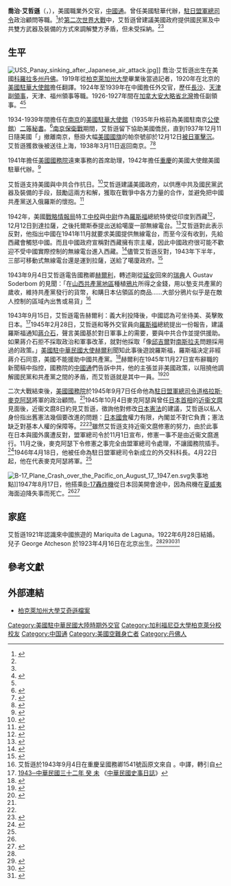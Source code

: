 {{Infobox Officeholder
|name              = 喬治·艾哲遜
|original_name     = George Atcheson, Jr.
|image=George Atcheson Jr.jpg
|imagesize=200px
|出生日期 = {{Birth date|1896|10|20}}
|出生地點 = 美國[[科羅拉多州|科羅拉多州]][[丹佛|丹佛]]
|逝世日期 = {{Death date and age|1947|8|17|1896|10|20}}
|逝世地點 = 美國[[夏威夷|夏威夷]]
|配偶     = Mariquita de Laguna
|子女     = 兒子 George Atcheson 
|母校     = [[柏克萊加州大學|柏克萊加州大學]]
|office           = [[長沙|長沙]]副[[領事|領事]]
|term_start       = 1923年
|term_end         = 1924年
|office2          = [[加拿大|加拿大]][[安大略省|安大略省]][[北灣_(安大略省)|北灣]]副領事
|term_start2      = 1926年
|term_end2        = 1927年
|office3          = [[天津|天津]]副[[領事|領事]]
|term_start3      = 1927年
|term_end3        = 1928年
|office4          = 天津領事
|term_start4      = 1928年
|term_end4        = 1928年
|office5          = [[福州|福州]]領事
|term_start5      = 1928年
|term_end5        = 1929年
|office6          = 天津領事
|term_start6      = 1929年
|term_end6        = 1932年
|office7          = [[美國駐華大使館|美國駐華大使館]][[外交官銜|二等秘書]]
|term_start7      = 1934年
|term_end7        = 1939年
|office8          = [[美國國務院|美國國務院]]遠東事務首席助理
|term_start8      = 1941年
|term_end8        = 1942年
|office9          = [[美國駐華大使館|美國駐華大使館]]美國駐華代辦
|term_start9      = 1942年
|term_end9        = 1945年9月6日
|office10         = [[駐日盟軍總司令|駐日盟軍總司令]]政治顧問
|term_start10     = 1945年9月7日
|term_end10       = 1946年4月17日
|office11         = [[駐日盟軍總司令|駐日盟軍總司令]]外交科科長
|term_start11     = 1946年4月18日
|term_end11       = 1947年8月17日
}}
'''喬治·艾哲遜'''（{{lang-en|George Atcheson, Jr.}}，{{bd|1896年|10月20日|1947年|8月17日}}），美國職業外交官，[[中國通|中國通]]。曾任美國駐華代辦，[[駐日盟軍總司令|駐日盟軍總司令]]政治顧問等職。<ref name="國會圖書館">{{cite web | url=http://www.ndl.go.jp/constitution/e/etc/figures.html | title=Historical Figures - Birth of the Constitution of Japan | publisher=[[日本國會圖書館|日本國會圖書館]] | access-date=2014-09-26 | archive-url=https://www.webcitation.org/66lHCTt3E?url=http://www.ndl.go.jp/constitution/e/etc/figures.html | archive-date=2012-04-08 | dead-url=no }}</ref>於[[第二次世界大戰|第二次世界大戰]]中，艾哲遜曾建議美國政府提供國民黨及中共雙方武器及裝備的方式來調解雙方矛盾，但未受採納。<ref name="LewLeung2013"/><ref name="Manchel1990"/>

==生平==
[[File:USS_Panay_sinking_after_Japanese_air_attack.jpg|thumb]]]]
喬治·艾哲遜出生在美國[[科羅拉多州|科羅拉多州]][[丹佛|丹佛]]。1919年從[[柏克萊加州大學|柏克萊加州大學]]畢業後當過記者，1920年在北京的[[美國駐華大使館|美國駐華大使館]]擔任翻譯。1924年至1939年在中國擔任外交官，歷任[[長沙|長沙]]、[[天津|天津]]副[[領事|領事]]，天津、福州領事等職。1926-1927年間在[[加拿大|加拿大]][[安大略省|安大略省]][[北灣_(安大略省)|北灣]]擔任副領事。<ref name="pg">{{Cite web | url=http://politicalgraveyard.com/bio/ashlock-athelston.html#0Z200NHSN | title=Index to Politicians: Ashley-cotleur to Ather | at=Atcheson, George, Jr. (b. 1896) | publisher=The Political Graveyard | access-date=2014-11-19 | archive-url=https://web.archive.org/web/20141107104346/http://politicalgraveyard.com/bio/ashlock-athelston.html#0Z200NHSN | archive-date=2014-11-07 | dead-url=no }}{{en}}</ref><ref name="Vautrin2008"/>

1934-1939年間擔任在[[南京|南京]]的[[美國駐華大使館|美國駐華大使館]]（1935年升格前為美國駐南京[[公使館|公使館]]）[[外交官銜|二等秘書]]。<ref name="Shavit1990">{{cite book|author=David Shavit|title=The United States in Asia: A Historical Dictionary|url=http://books.google.com/books?id=IWdZTaJdc6UC&pg=PA17|date=1990年|publisher=Greenwood Publishing Group| isbn=978-0-313-26788-8|pages=17–18}}{{en}}</ref>[[南京保衛戰|南京保衛戰]]期間，艾哲遜留下協助美國僑民，直到1937年12月11日隨美國「{{le|帕奈號|USS Panay (PR-5)}}」撤離南京，懸掛大幅[[美國國旗|美國國旗]]的帕奈號卻於12月12日[[帕奈号事件|被日軍擊沉]]。艾哲遜獲救後被送往上海，1938年3月11日返回南京。<ref name="Vautrin2008">{{cite book|author=Minnie Vautrin|title=''Terror in Minnie Vautrin's Nanjing: Diaries and Correspondence, 1937-38''|url=http://books.google.com/books?id=XzfxnlfFPMMC&pg=PA239|year=2008|publisher=University of Illinois Press|isbn=978-0-252-03332-2|page=239}}{{en}}</ref><ref>{{Cite web | url=http://www.usspanay.org/attacked.shtml | title=Suddenly and Deliberately Attacked! The Story of the Panay Incident | publisher=usspanay.org | access-date=2014-09-30 | archive-url=https://web.archive.org/web/20150212072249/http://www.usspanay.org/attacked.shtml | archive-date=2015-02-12 | dead-url=no }}{{en}}</ref>

1941年擔任[[美國國務院|美國國務院]]遠東事務的首席助理，1942年擔任[[重慶|重慶]]的美國大使館美國駐華代辦。<ref name="郭廷以1986">{{cite book|author=郭廷以|title=近代中國史綱|url=http://books.google.com/books?id=cNpdWZddi3kC&pg=PA696|year=1986|publisher=Chinese University Press|isbn=978-962-201-352-0|pages=696–}}</ref>

艾哲遜支持美國與中共合作抗日。<ref name="OINAS-KUKKONEN2003">{{cite book|author=HENRY OINAS-KUKKONEN|title=''Tolerance, Suspicion, and Hostility: Changing U.S. Attitudes toward the Japanese Communist Movement, 1944-1947''|url=http://books.google.com/books?id=MWrBJgW38zUC&pg=PA1|date=30 March 2003|publisher=ABC-CLIO|isbn=978-0-313-05241-5|pages=1–2}}</ref>艾哲遜建議美國政府，以供應中共及國民黨武器及裝備的手段，鼓勵這兩方和解，獲取在戰爭中各方力量的合作，並避免把中國共產黨送入俄羅斯的懷抱。<ref name="Manchel1990">{{cite book|author=Frank Manchel|title=Film Study An Analytical Bibliography|url=http://books.google.com/books?id=ID4E3Lm8TsgC&pg=PA204|year=1990|publisher=Fairleigh Dickinson Univ Press|isbn=978-0-8386-3412-7|page=204|quote=George Atcheson ... recommended that the United States supply arms and equipment as a means of encouraging a settlement between the two factions, as a means of obtaining the cooperation of all forces in China in the war, and as a means of avoiding throwing the communists into the arms of the Russians –a result that otherwise, he believed, would be inevitable in the event that the Soviet Union entered the war against Japan. }}</ref>

1942年，美國[[戰略情報局|戰略情報局]]特工{{le|伊利亞·托爾斯泰|Ilya Andreyevich Tolstoy}}[[中校|中校]]與{{le|布魯克·多蘭二世|Brooke Dolan II}}[[中尉|中尉]]作為[[富兰克林·德拉诺·罗斯福|羅斯福]]總統特使從印度到西藏<ref name="Inc1945">{{cite magazine|title=''OSS Operated in Five Theaters of War''|magazine=《[[生活_(雜誌)|生活]]雜誌》|url=https://books.google.com/books?id=6UsEAAAAMBAJ&pg=PA118|date=1945-11-19|publisher=Time Inc|page=118|id={{ISSN|0024-3019}}|access-date=2020-11-10|archive-date=2020-11-18|archive-url=https://web.archive.org/web/20201118035350/https://books.google.com/books?id=6UsEAAAAMBAJ&pg=PA118|dead-url=no}}</ref>，12月12日到達拉薩，之後托爾斯泰提出送給噶廈一部無線電台。<ref>{{cite journal|url=http://www.cssn.cn/zgs/zgs_zgxds/201310/t20131025_546872.shtml|title=美國托爾斯泰—杜蘭「使團」1942-1943年入藏考|author=胡岩|journal=《中國藏學》|date=2010年|issue=2期|access-date=2020-11-10|archive-date=2020-11-18|archive-url=https://web.archive.org/web/20201118035340/http://www.cssn.cn/zgs/zgs_zgxds/201310/t20131025_546872.shtml|dead-url=no}}</ref>艾哲遜對此表示反對，他指出中國在1941年11月就要求美國提供無線電台，而至今沒有收到，先給西藏會觸怒中國。而且中國政府宣稱對西藏擁有宗主權，因此中國政府很可能不歡迎不受中國實際控制的無線電台進入西藏。<ref>{{cite book
| chapter-url = https://history.state.gov/historicaldocuments/frus1943China/d550
| chapter = ''Document 550. Memorandum by the Assistant Chief of the Division of Far Eastern Affairs (Atcheson) [Washington,] March 30, 1943''
| title = ''Foreign Relations of the United States: Diplomatic Papers, 1943, China''
| publisher = United States Government Printing Office
| year = 1957
| access-date = 2020-11-10
| archive-date = 2020-11-11
| archive-url = https://web.archive.org/web/20201111072402/https://history.state.gov/historicaldocuments/frus1943China/d550
| dead-url = no
}}</ref>儘管艾哲遜反對，1943年下半年，三部可移動式無線電台還是運到拉薩，送給了噶廈政府。<ref name="胡岩2015">{{cite journal |title=《二战时期美国军方赠送西藏地方政府无线电设备事件的来龙去脉》|journal=《中国西藏》|date=2015年|issue=第3期|author1=胡岩|author2=周新|url=http://www.tibet.cn/special/2015/g/c/mj_content_1043839.shtml}}</ref>

1943年9月4日艾哲遜電告國務卿[[派屈克·傑伊·赫爾利|赫爾利]]，轉述剛從[[延安|延安]]回來的[[瑞典|瑞典]]人 Gustav Soderbom 的見聞：「在[[陝甘寧邊區|山西共產黨地區]]種植[[鴉片|鴉片]]所得之金錢，用以墊支共產黨的歲收，維持共產黨發行的貨幣，和購日本佔領區的商品……大部分鴉片似乎是在敵人控制的區域內出售或易貨」<ref>艾哲遜於1943年9月4日在重慶呈國務卿1541號函原文來自 {{cite book|publisher=[[美國國務院|美國國務院]]|title=''Foreign relations of the United States : diplomatic papers, 1943, China''|pages=325-326頁|url=http://digicoll.library.wisc.edu/cgi-bin/FRUS/FRUS-idx?type=goto&id=FRUS.FRUS1943China&isize=M&submit=Go+to+page&page=325|access-date=2014-09-26|archive-url=https://web.archive.org/web/20140820065912/http://digicoll.library.wisc.edu/cgi-bin/FRUS/FRUS-idx?type=goto&id=FRUS.FRUS1943China&isize=M&submit=Go+to+page&page=325|archive-date=2014-08-20|dead-url=no}}。中譯{{cite book|author=王健民|title=《中國共產黨史稿》|url=http://books.google.com/books?id=v5tCAAAAYAAJ|year=1965年|OCLC=11175153|publisher=漢京文化|page=第269頁}}，轉引自{{cite book | publisher=聯合報社譯印|title=《1943年中美外交關係文件》|OCLC=23241513|page=第154頁}}</ref>

1943年9月15日，艾哲遜電告赫爾利：義大利投降後，中國認為可坐待美、英擊敗日本。<ref>[http://ms.chgsh.chc.edu.tw/~chi/chi_ebook/1943.htm 1943─中華民國三十二年 癸 未] {{Wayback|url=http://ms.chgsh.chc.edu.tw/~chi/chi_ebook/1943.htm |date=20100226174644 }}《[[中華民國史事日誌|中華民國史事日誌]]》</ref>1945年2月28日，艾哲遜和{{le|謝偉思|John S. Service}}等外交官員向[[富兰克林·德拉诺·罗斯福|羅斯福]]總統提出一份報告，建議羅斯福通知[[蔣介石|蔣介石]]，聲言美國基於對日軍事上的需要，要與中共合作並提供援助。如果蔣介石拒不採取政治和軍事改革，就對他採取「像[[邱吉爾|邱吉爾]]對[[南斯拉夫|南斯拉夫]]問題採用過的政策。」[[美國駐華大使列表|美國駐中華民國大使]][[派屈克·傑伊·赫爾利|赫爾利]]聞知此事後遊說羅斯福，羅斯福決定非經蔣介石同意，美國不能援助中國共產黨。<ref>{{cite book | url=http://web.nenu.edu.cn/person/zhilijiang/book/zhongguowaijiaoshi-2/15.htm | title=中国外交史——中华民国时期（1911—1949） | chapter=第四節  重慶國民政府的反共優先外交（1944——1945.8） | isbn=9787215005556 | publisher=河南人民出版社 | deadurl=yes | archiveurl=https://web.archive.org/web/20050320205520/http://web.nenu.edu.cn/person/zhilijiang/book/zhongguowaijiaoshi-2/15.htm | archivedate=2005-03-20 | access-date=2014-09-26 }}</ref>赫爾利在1945年11月27日宣布辭職的新聞稿中指控，國務院的[[中國通|中國通]]們告訴中共，他的主張並非美國政策，以阻撓他調解國民黨和共產黨之間的矛盾，而艾哲遜就是其中一員。<ref name="LewLeung2013">{{cite book|author1=Christopher R. Lew|author2=Edwin Pak-wah Leung|title=''Historical Dictionary of the Chinese Civil War''| url=http://books.google.com/books?id=8WYSAAAAQBAJ&pg=PA95|date=29 July 2013| publisher=Scarecrow Press|isbn=978-0-8108-7874-7|page=95}}{{en}}</ref><ref name="Jr.2012">{{cite book|
author=John Paton Davies, Jr.|
title=''China Hand: An Autobiography''|
url=http://books.google.com/books?id=gvhUf1xZkPYC&pg=PA267| date=31 January 2012|publisher=University of Pennsylvania Press| isbn=0-8122-0631-2|pages=267–269}}{{en}}</ref>

二次大戰結束後，[[美國國務院|美國國務院]]於1945年9月7日任命他為[[駐日盟軍總司令|駐日盟軍總司令]][[道格拉斯·麥克阿瑟|道格拉斯·麥克阿瑟]]將軍的政治顧問。<ref name="國會圖書館"/>1945年10月4日麥克阿瑟與曾任[[日本首相|日本首相]]的[[近衞文麿|近衞文麿]]見面後，近衞文麿8日約見艾哲遜，徵詢他對修改[[日本國憲法|日本憲法]]的建議，艾哲遜以私人身份指出舊憲法幾個要改進的問題：[[日本國會|日本國會]]權力有限，內閣並不對它負責；憲法缺乏對基本人權的保障等。<ref name="memos"/><ref>{{cite web | url=http://www.ndl.go.jp/constitution/e/shiryo/01/030/030_003l.html | title=George Atcheson, Jr. to the Secretary of State, Subject: Revision of Japanese Constitution; Discussion with Prince Konoye | publisher=[[日本國會圖書館|日本國會圖書館]] | access-date=2014-09-26 | archive-url=https://web.archive.org/web/20160304103211/http://www.ndl.go.jp/constitution/e/shiryo/01/030/030_003l.html | archive-date=2016-03-04 | dead-url=no }}{{en}}</ref>雖然艾哲遜支持近衞文麿修憲的努力，由於此事在日本與國外廣遭反對，盟軍總司令於11月1日宣布，修憲一事不是由近衞文麿進行。11月之後，麥克阿瑟下令修憲之事完全由盟軍總司令處理，不讓國務院插手。<ref name="memos">{{cite web | url=http://www.ndl.go.jp/constitution/e/shiryo/01/026shoshi.html | title=1-19 Memos and Correspondence by George Atcheson, Jr., a political advisor to SCAP, on Prince Konoye | publisher=[[日本國會圖書館|日本國會圖書館]] | access-date=2014-09-26 | archive-url=https://web.archive.org/web/20150124100238/http://www.ndl.go.jp/constitution/e/shiryo/01/026shoshi.html | archive-date=2015-01-24 | dead-url=no }}{{en}}</ref>1946年4月18日，他被任命為駐日盟軍總司令新成立的外交科科長。4月22日起，他在{{link-ja|對日理事會|対日理事会}}代表麥克阿瑟將軍。<ref name="國會圖書館"/>

[[File:B-17_Plane_Crash_over_the_Pacific_on_August_17,_1947.en.svg|thumb]]失事地點]]1947年8月17日，他搭乘[[B-17轟炸機|B-17轟炸機]]從日本回美開會途中，因為飛機在[[夏威夷|夏威夷]]海面迫降失事而死亡。<ref name="國會圖書館"/><ref>{{Cite news | url=http://content.time.com/time/magazine/article/0,9171,798044,00.html | title=FOREIGN RELATIONS: It Can't Be Helped | date=1947年8月25日 | publisher=《[[時代_(雜誌)|時代]]》雜誌 | access-date=2014-11-19 | archive-url=https://web.archive.org/web/20141220064242/http://content.time.com/time/magazine/article/0,9171,798044,00.html | archive-date=2014-12-20 | dead-url=no }}{{en}}</ref>

==家庭==
艾哲遜1921年認識來中國旅遊的 Mariquita de Laguna。1922年6月28日結婚。兒子 George Atcheson 於1923年4月16日在北京出生。<ref name="pg"/><ref>{{Cite web |url=http://www.navyfrogmen.com/Atcheson.html |title=George Atcheson |access-date=2014-09-26 |archive-url=https://web.archive.org/web/20141129083122/http://www.navyfrogmen.com/Atcheson.html |archive-date=2014-11-29 |dead-url=no }}</ref><ref>{{Cite web |url=https://www.censusrecords.com/search?state=consular%20services&county=china |title=US Census Records |access-date=2014-09-26 |archive-url=https://web.archive.org/web/20141129041422/https://www.censusrecords.com/search?state=consular%20services&county=china |archive-date=2014-11-29 |dead-url=no }}</ref><ref name="MauzäHarkin2004">{{cite book|author1=Marie Mauzä|author2=Michael Eugene Harkin|author3=Sergei Kan|title=Coming to Shore: Northwest Coast Ethnology, Traditions, and Visions|url=https://books.google.com/books?id=__kvNdECyrAC&pg=PA45|year=2004|publisher=U of Nebraska Press|isbn=0-8032-8296-6|pages=45–46|access-date=2019-04-14|archive-date=2020-07-24|archive-url=https://web.archive.org/web/20200724131426/https://books.google.com/books?id=__kvNdECyrAC&pg=PA45|dead-url=no}}</ref>

==參考文獻==
{{reflist}}

==外部連結==
* [http://www.oac.cdlib.org/search?style=oac4;titlesAZ=g;idT=UCb112092561 柏克萊加州大學艾奇遜檔案]{{Wayback|url=http://www.oac.cdlib.org/search?style=oac4;titlesAZ=g;idT=UCb112092561 |date=20160304194519 }}

{{Authority control}}
{{DEFAULTSORT:Atcheson, George}}
[[Category:美國駐中華民國大陸時期外交官|Category:美國駐中華民國大陸時期外交官]]
[[Category:加利福尼亞大學柏克萊分校校友|Category:加利福尼亞大學柏克萊分校校友]]
[[Category:中国通|Category:中国通]]
[[Category:美國空難身亡者|Category:美國空難身亡者]]
[[Category:丹佛人|Category:丹佛人]]